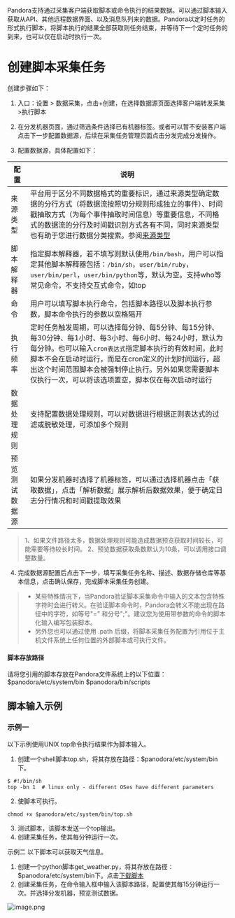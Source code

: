 Pandora支持通过采集客户端获取脚本或命令执行的结果数据。可以通过脚本输入获取从API、其他远程数据界面、以及消息队列来的数据。Pandora以定时任务的形式执行脚本，将脚本执行的结果全部获取则任务结束，并等待下一个定时任务的到来，也可以仅在启动时执行一次。

# 创建脚本采集任务
创建步骤如下：
1. 入口：设置 > 数据采集，点击+创建，在选择数据源页面选择客户端转发采集>执行脚本

2. 在分发机器页面，通过筛选条件选择已有机器标签。或者可以暂不安装客户端点击下一步配置数据源，后续在采集任务管理页面点击分发完成分发操作。

3. 配置数据源，具体配置如下：

|配置|说明|
|-|-|
|来源类型|平台用于区分不同数据格式的重要标识，通过来源类型确定数据的分行方式（将数据流按照切分规则形成独立的事件）、时间戳抽取方式（为每个事件抽取时间信息）等重要信息，不同格式的数据流的分行及时间戳识别方式各有不同，同时来源类型也有助于您进行数据分类搜索。参阅[来源类型](https://developer.qiniu.com/express/6655/sourcetypes)|
|脚本解释器|指定脚本解释器，若不填写则默认使用`/bin/bash`，用户可以指定其他脚本解释器包括：`/bin/sh`，`user/bin/ruby`，`user/bin/perl`，`user/bin/python`等，默认为空。支持who等常见命令，不支持交互式命令，如top|
|命令|用户可以填写脚本执行命令，包括脚本路径以及脚本执行参数，脚本命令执行的参数以空格隔开|
|执行频率|定时任务触发周期，可以选择每分钟、每5分钟、每15分钟、每30分钟、每1小时、每3小时、每6小时、每24小时，默认为每分钟。也可以输入`cron表达式`指定脚本执行的有效时间，此时脚本不会在启动时运行，而是在cron定义的计划时间运行，超出这个时间范围脚本会被强制停止执行。另外如果您需要脚本仅执行一次，可以将该选项置空，脚本仅在每次启动时运行|
|数据处理规则|支持配置数据处理规则，可以对数据进行根据正则表达式的过滤或脱敏处理，可添加多个规则|
|预览测试数据源|如果分发机器时选择了机器标签，可以通过选择机器点击「获取数据」，点击「解析数据」展示解析后数据效果，便于确定日志分行情况和时间戳提取效果|

> 1、如果文件路径太多，数据处理规则可能造成数据预览获取时间较长，可能需要等待较长时间。
> 2、预览数据获取条数默认为10条，可以调用接口调整数量。

4. 完成数据源配置后点击下一步，填写采集任务名称、描述、数据存储仓库等基本信息，点击确认保存，完成脚本采集任务创建。
> - 某些特殊情况下，当Pandora验证脚本采集命令中输入的文本包含特殊字符时会进行转义。在验证脚本命令时，Pandora会转义不能出现在路径中的字符，如等号"=" 和分号";"。建议您为使用带参数的命令的脚本化输入编写包装脚本。
> - 另外您也可以通过使用 .path 后缀，将脚本采集任务配置为引用位于主机文件系统上任何位置的外部脚本或可执行文件。

#### 脚本存放路径
请将您引用的脚本存放在Pandora文件系统上的以下位置：
$panodora/etc/system/bin
$panodora/bin/scripts

## 脚本输入示例
### 示例一
以下示例使用UNIX top命令执行结果作为脚本输入。
1. 创建一个shell脚本top.sh，将其存放在路径：$panodora/etc/system/bin下。
``` 
$ #!/bin/sh
top -bn 1  # linux only - different OSes have different parameters
```
2. 使脚本可执行。
``` 
chmod +x $panodora/etc/system/bin/top.sh
```
3. 测试脚本，该脚本发送一个top输出。
4. 创建采集任务，使其每分钟运行一次。

示例二
以下脚本可以获取天气信息。
1. 创建一个python脚本get_weather.py，将其存放在路径：$panodora/etc/system/bin下。点击[下载脚本](https://pandora-kibana.qiniu.com/get_weather.py)
2. 创建采集任务，在命令输入框中输入该脚本路径，配置使其每15分钟运行一次。并选择分发机器，预览测试数据。

![image.png](https://dn-odum9helk.qbox.me/FpaJUdb7qFROVvNguCmaov4yce-p)


